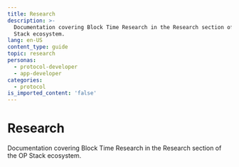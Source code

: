 ```yaml
---
title: Research
description: >-
  Documentation covering Block Time Research in the Research section of the OP
  Stack ecosystem.
lang: en-US
content_type: guide
topic: research
personas:
  - protocol-developer
  - app-developer
categories:
  - protocol
is_imported_content: 'false'
---
```



# Research

Documentation covering Block Time Research in the Research section of the OP Stack ecosystem.

<Cards>
  <Card title="Block time research" href="/stack/research/block-time-research" />
</Cards>
